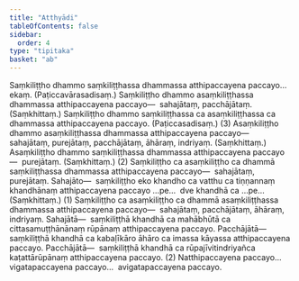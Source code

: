 ```yaml
---
title: "Atthyādi"
tableOfContents: false
sidebar:
  order: 4
type: "tipitaka"
basket: "ab"
---
```



<DynamicBreadcrumb />

<Division number="65">

<Paragraph number="3983">
Saṃkiliṭṭho dhammo saṃkiliṭṭhassa dhammassa atthipaccayena paccayo…  ekaṃ. (Paṭiccavārasadisaṃ.) Saṃkiliṭṭho dhammo asaṃkiliṭṭhassa dhammassa atthipaccayena paccayo—  sahajātaṃ, pacchājātaṃ. (Saṃkhittaṃ.) Saṃkiliṭṭho dhammo saṃkiliṭṭhassa ca asaṃkiliṭṭhassa ca dhammassa atthipaccayena paccayo. (Paṭiccasadisaṃ.) (3)
</Paragraph>

<Paragraph number="3984">
Asaṃkiliṭṭho dhammo asaṃkiliṭṭhassa dhammassa atthipaccayena paccayo—  sahajātaṃ, purejātaṃ, pacchājātaṃ, āhāraṃ, indriyaṃ. (Saṃkhittaṃ.) Asaṃkiliṭṭho dhammo saṃkiliṭṭhassa dhammassa atthipaccayena paccayo—  purejātaṃ. (Saṃkhittaṃ.) (2)
</Paragraph>

</Division>
<Division number="66">

<Paragraph number="3985">
Saṃkiliṭṭho ca asaṃkiliṭṭho ca dhammā saṃkiliṭṭhassa dhammassa atthipaccayena paccayo—  sahajātaṃ, purejātaṃ. <Emphasis>Sahajāto</Emphasis>—  saṃkiliṭṭho eko khandho ca vatthu ca tiṇṇannaṃ khandhānaṃ atthipaccayena paccayo …pe…  dve khandhā ca …pe…  (Saṃkhittaṃ.) (1)
</Paragraph>

<Paragraph number="3986">
Saṃkiliṭṭho ca asaṃkiliṭṭho ca dhammā asaṃkiliṭṭhassa dhammassa atthipaccayena paccayo—  sahajātaṃ, pacchājātaṃ, āhāraṃ, indriyaṃ. <Emphasis>Sahajātā</Emphasis>—  saṃkiliṭṭhā khandhā ca mahābhūtā ca cittasamuṭṭhānānaṃ rūpānaṃ atthipaccayena paccayo. <Emphasis>Pacchājātā</Emphasis>—  saṃkiliṭṭhā khandhā ca kabaḷīkāro āhāro ca imassa kāyassa atthipaccayena paccayo. <Emphasis>Pacchājātā</Emphasis>—  saṃkiliṭṭhā khandhā ca rūpajīvitindriyañca kaṭattārūpānaṃ atthipaccayena paccayo. (2)
</Paragraph>

<Paragraph number="3987">
Natthipaccayena paccayo…  vigatapaccayena paccayo…  avigatapaccayena paccayo.
</Paragraph>
</Division>